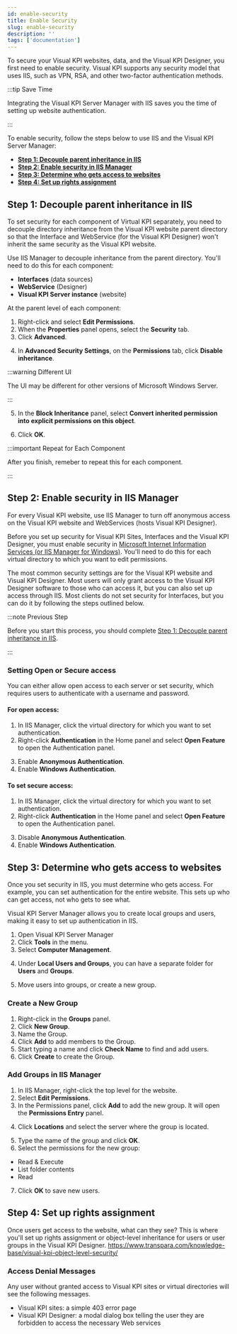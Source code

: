 ```yaml
---
id: enable-security
title: Enable Security
slug: enable-security
description: ''
tags: ['documentation']
---
```



To secure your Visual KPI websites, data, and the Visual KPI Designer, you first need to enable security. Visual KPI supports any security model that uses IIS, such as VPN, RSA, and other two-factor authentication methods.

:::tip Save Time

Integrating the Visual KPI Server Manager with IIS saves you the time of setting up website authentication.

:::

To enable security, follow the steps below to use IIS and the Visual KPI Server Manager:

- [**Step 1: Decouple parent inheritance in IIS**](#step-1-decouple-parent-inheritance-in-iis)
- [**Step 2: Enable security in IIS Manager**](#step-2-enable-security-in-iis-manager)
- [**Step 3: Determine who gets access to websites**](#step-3-determine-who-gets-access-to-websites)
- [**Step 4: Set up rights assignment**](#step-4-set-up-rights-assignment)

## Step 1: Decouple parent inheritance in IIS

To set security for each component of Virtual KPI separately, you need to decouple directory inheritance from the Visual KPI website parent directory so that the Interface and WebService (for the Visual KPI Designer) won't inherit the same security as the Visual KPI website.

Use IIS Manager to decouple inheritance from the parent directory. You'll need to do this for each component:
- **Interfaces** (data sources)
- **WebService** (Designer)
- **Visual KPI Server instance** (website)

<StylizedImage
  imgURL="img/setup-adm/security/enable-security/decouple-1-KPI-security-parent-directory.png"
  alt="Components"
/>

At the parent level of each component:
1. Right-click and select **Edit Permissions**.
2. When the **Properties** panel opens, select the **Security** tab.
3. Click **Advanced**.

<StylizedImage
  imgURL="img/setup-adm/security/enable-security/decouple-2-KPI-security-IIS-permissions.png"
  alt="Properties Panel"
/>

4. In **Advanced Security Settings**, on the **Permissions** tab, click **Disable inheritance**.

<StylizedImage
  imgURL="img/setup-adm/security/enable-security/decouple-3-IIS-Advanced-Security.png"
  alt="Advanced Security Settings"
/>

:::warning Different UI

The UI may be different for other versions of Microsoft Windows Server.

:::

5. In the **Block Inheritance** panel, select **Convert inherited permission into explicit permissions on this object**.

<StylizedImage
  imgURL="img/setup-adm/security/enable-security/decouple-4-KPI-security-IIS-permissions.png"
  alt="Block Inheritance"
/>

6. Click **OK**.

:::important Repeat for Each Component

After you finish, remeber to repeat this for each component.

:::

## Step 2: Enable security in IIS Manager

For every Visual KPI website, use IIS Manager to turn off anonymous access on the Visual KPI website and WebServices (hosts Visual KPI Designer).

Before you set up security for Visual KPI Sites, Interfaces and the Visual KPI Designer, you must enable security in [Microsoft Internet Information Services (or IIS Manager for Windows)](https://docs.microsoft.com/en-us/iis/manage/configuring-security/configuring-ssl-in-iis-manager). You'll need to do this for each virtual directory to which you want to edit permissions.

The most common security settings are for the Visual KPI website and Visual KPI Designer. Most users will only grant access to the Visual KPI Designer software to those who can access it, but you can also set up access through IIS. Most clients do not set security for Interfaces, but you can do it by following the steps outlined below.

:::note Previous Step

Before you start this process, you should complete [Step 1: Decouple parent inheritance in IIS](#step-1-decouple-parent-inheritance-in-iis).

:::

### Setting Open or Secure access

You can either allow open access to each server or set security, which requires users to authenticate with a username and password.

#### For open access:

1. In IIS Manager, click the virtual directory for which you want to set authentication.
2. Right-click **Authentication** in the Home panel and select **Open Feature** to open the Authentication panel.

<StylizedImage
  imgURL="img/setup-adm/security/enable-security/iis-manager-1.png"
  alt="IIS Manager"
/>

3. Enable **Anonymous Authentication**.
4. Enable **Windows Authentication**.

<StylizedImage
  imgURL="img/setup-adm/security/enable-security/iis-manager-2.png"
  alt="Authentication"
/>

#### To set secure access:
1. In IIS Manager, click the virtual directory for which you want to set authentication.
2. Right-click **Authentication** in the Home panel and select **Open Feature** to open the Authentication panel.

<StylizedImage
  imgURL="img/setup-adm/security/enable-security/iis-manager-1.png"
  alt="IIS Manager"
/>

3. Disable **Anonymous Authentication**.
4. Enable **Windows Authentication**.

<StylizedImage
  imgURL="img/setup-adm/security/enable-security/iis-manager-3.png"
  alt="Authentication"
/>

## Step 3: Determine who gets access to websites

Once you set security in IIS, you must determine who gets access. For example, you can set authentication for the entire website. This sets up who can get access, not who gets to see what.

Visual KPI Server Manager allows you to create local groups and users, making it easy to set up authentication in IIS.
1. Open Visual KPI Server Manager
2. Click **Tools** in the menu.
3. Select **Computer Management**.

<StylizedImage
  imgURL="img/setup-adm/security/enable-security/security-groups-1.png"
  alt="Computer Management"
/>

4. Under **Local Users and Groups**, you can have a separate folder for **Users** and **Groups**.

<StylizedImage
  imgURL="img/setup-adm/security/enable-security/security-groups-2.png"
  alt="Computer Management"
/>

5. Move users into groups, or create a new group.

### Create a New Group

1. Right-click in the **Groups** panel.
2. Click **New Group**.
3. Name the Group.
4. Click **Add** to add members to the Group.
5. Start typing a name and click **Check Name** to find and add users.
6. Click **Create** to create the Group.

<StylizedImage
  imgURL="img/setup-adm/security/enable-security/security-groups-3.png"
  alt="New Group"
/>

### Add Groups in IIS Manager

1. In IIS Manager, right-click the top level for the website.
2. Select **Edit Permissions**.
3. In the Permissions panel, click **Add** to add the new group. It will open the **Permissions Entry** panel.

<StylizedImage
  imgURL="img/setup-adm/security/enable-security/security-groups-4.png"
  alt="Edit Permissions"
/>

4. Click **Locations** and select the server where the group is located.

<StylizedImage
  imgURL="img/setup-adm/security/enable-security/security-groups-5.png"
  alt="Locations"
/>

5. Type the name of the group and click **OK**.
6. Select the permissions for the new group:
- Read & Execute
- List folder contents
- Read
7. Click **OK** to save new users.


## Step 4: Set up rights assignment

Once users get access to the website, what can they see? This is where you'll set up rights assignment or object-level inheritance for users or user groups in the Visual KPI Designer. https://www.transpara.com/knowledge-base/visual-kpi-object-level-security/

### Access Denial Messages

Any user without granted access to Visual KPI sites or virtual directories will see the following messages.

- Visual KPI sites: a simple 403 error page
- Visual KPI Designer: a modal dialog box telling the user they are forbidden to access the necessary Web services